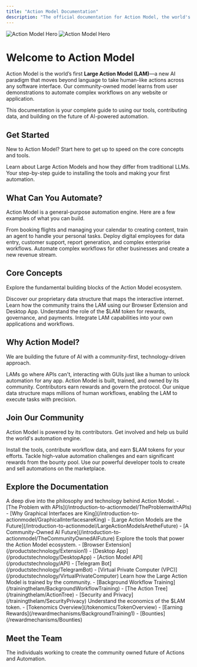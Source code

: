 ```yaml
---
title: "Action Model Documentation"
description: "The official documentation for Action Model, the world's first Large Action Model (LAM) for GUI automation."
---
```


<img
  className="block dark:hidden"
  src="/images/hero-light.png"
  alt="Action Model Hero"
/>
<img
  className="hidden dark:block"
  src="/images/hero-dark.png"
  alt="Action Model Hero"
/>

# Welcome to Action Model

Action Model is the world’s first **Large Action Model (LAM)**—a new AI paradigm that moves beyond language to take human-like actions across any software interface. Our community-owned model learns from user demonstrations to automate complex workflows on any website or application.

This documentation is your complete guide to using our tools, contributing data, and building on the future of AI-powered automation.

## Get Started

New to Action Model? Start here to get up to speed on the core concepts and tools.

<CardGroup cols={2}>
  <Card title="What are LAMs?" icon="brain-circuit" href="/introduction-to-actionmodel/LargeActionModelsAretheFuture">
    Learn about Large Action Models and how they differ from traditional LLMs.
  </Card>
  <Card title="Quickstart Guide" icon="rocket" href="/quickstart">
    Your step-by-step guide to installing the tools and making your first automation.
  </Card>
</CardGroup>

## What Can You Automate?

Action Model is a general-purpose automation engine. Here are a few examples of what you can build.

<CardGroup cols={3}>
  <Card title="Automate Your Digital Life" icon="user-circle">
    From booking flights and managing your calendar to creating content, train an agent to handle your personal tasks.
  </Card>
  <Card title="Empower Your Business" icon="building-office-2" href="/productstechnology/VirtualPrivateComputer">
    Deploy digital employees for data entry, customer support, report generation, and complex enterprise workflows.
  </Card>
  <Card title="Become a Reseller" icon="briefcase" href="/partnerships/Resellers">
    Automate complex workflows for other businesses and create a new revenue stream.
  </Card>
</CardGroup>


## Core Concepts

Explore the fundamental building blocks of the Action Model ecosystem.

<CardGroup cols={2}>
  <Card title="The Action Tree" icon="git-fork" href="/trainingthelam/ActionTree">
    Discover our proprietary data structure that maps the interactive internet.
  </Card>
  <Card title="Data Contribution" icon="database-zap" href="/productstechnology/Extension1">
    Learn how the community trains the LAM using our Browser Extension and Desktop App.
  </Card>
  <Card title="$LAM Tokenomics" icon="coins" href="/tokenomics/TokenOverview">
    Understand the role of the $LAM token for rewards, governance, and payments.
  </Card>
  <Card title="Developer API" icon="code" href="/api-reference/introduction">
    Integrate LAM capabilities into your own applications and workflows.
  </Card>
</CardGroup>

## Why Action Model?

We are building the future of AI with a community-first, technology-driven approach.

<CardGroup cols={3}>
  <Card title="Automate Any Interface" icon="cursor-arrow-rays" href="/introduction-to-actionmodel/GraphicalInterfacesareKing">
    LAMs go where APIs can't, interacting with GUIs just like a human to unlock automation for any app.
  </Card>
  <Card title="Community-Owned AI" icon="users" href="/introduction-to-actionmodel/TheCommunityOwnedAIFuture">
    Action Model is built, trained, and owned by its community. Contributors earn rewards and govern the protocol.
  </Card>
  <Card title="Powered by the Action Tree" icon="git-fork" href="/trainingthelam/ActionTree">
    Our unique data structure maps millions of human workflows, enabling the LAM to execute tasks with precision.
  </Card>
</CardGroup>

## Join Our Community

Action Model is powered by its contributors. Get involved and help us build the world's automation engine.

<CardGroup cols={3}>
  <Card title="Contribute & Earn" icon="trophy" href="/rewardmechanisms/BackgroundTraining1">
    Install the tools, contribute workflow data, and earn $LAM tokens for your efforts.
  </Card>
  <Card title="Explore Bounties" icon="star" href="/rewardmechanisms/Bounties">
    Tackle high-value automation challenges and earn significant rewards from the bounty pool.
  </Card>
  <Card title="Build with the API" icon="cube-transparent" href="/api-reference/introduction">
    Use our powerful developer tools to create and sell automations on the marketplace.
  </Card>
</CardGroup>

## Explore the Documentation

<AccordionGroup>
  <Accordion title="Introduction to Action Model">
    A deep dive into the philosophy and technology behind Action Model.
    - [The Problem with APIs](/introduction-to-actionmodel/TheProblemwithAPIs)
    - [Why Graphical Interfaces are King](/introduction-to-actionmodel/GraphicalInterfacesareKing)
    - [Large Action Models are the Future](/introduction-to-actionmodel/LargeActionModelsAretheFuture)
    - [A Community-Owned AI Future](/introduction-to-actionmodel/TheCommunityOwnedAIFuture)
  </Accordion>
  <Accordion title="Products & Technology">
    Explore the tools that power the Action Model ecosystem.
    - [Browser Extension](/productstechnology/Extension1)
    - [Desktop App](/productstechnology/DesktopApp)
    - [Action Model API](/productstechnology/API)
    - [Telegram Bot](/productstechnology/TelegramBot)
    - [Virtual Private Computer (VPC)](/productstechnology/VirtualPrivateComputer)
  </Accordion>
  <Accordion title="Training the LAM">
    Learn how the Large Action Model is trained by the community.
    - [Background Workflow Training](/trainingthelam/BackgroundWorkflowTraining)
    - [The Action Tree](/trainingthelam/ActionTree)
    - [Security and Privacy](/trainingthelam/SecurityPrivacy)
  </Accordion>
  <Accordion title="Tokenomics ($LAM)">
    Understand the economics of the $LAM token.
    - [Tokenomics Overview](/tokenomics/TokenOverview)
    - [Earning Rewards](/rewardmechanisms/BackgroundTraining1)
    - [Bounties](/rewardmechanisms/Bounties)
  </Accordion>
</AccordionGroup>





## Meet the Team
The individuals working to create the community owned future of Actions and Automation.

<div className="grid grid-cols-1 lg:grid-cols-2 gap-8 my-12">
  <TeamMemberCard
    imageUrl="https://i.pravatar.cc/150?u=sina"
    name="Sina Yamani"
    title="Co-Founder"
    description="Experienced entrepreneur with a passion for building AI-driven products that solve real-world problems."
  />
  <TeamMemberCard
    imageUrl="https://i.pravatar.cc/150?u=jane"
    name="Jane Doe"
    title="Co-Founder"
    description="Expert in decentralized systems and building scalable, community-owned protocols from the ground up."
  />
  <TeamMemberCard
    imageUrl="https://i.pravatar.cc/150?u=john"
    name="John Smith"
    title="Lead AI Researcher"
    description="Pioneering new architectures for Large Action Models and advancing the state-of-the-art in GUI automation."
  />
  <TeamMemberCard
    imageUrl="https://i.pravatar.cc/150?u=emily"
    name="Emily White"
    title="Head of Product"
    description="Translating complex technology into intuitive products that empower users and drive adoption."
  />
  <TeamMemberCard
    imageUrl="https://i.pravatar.cc/150?u=michael"
    name="Michael Brown"
    title="Chief Technology Officer"
    description="Building the robust, secure, and scalable infrastructure required for a global automation engine."
  />
  <TeamMemberCard
    imageUrl="https://i.pravatar.cc/150?u=sarah"
    name="Sarah Green"
    title="Head of Community"
    description="Fostering a vibrant ecosystem of contributors, developers, and users to accelerate our collective mission."
  />
  <TeamMemberCard
    imageUrl="https://i.pravatar.cc/150?u=david"
    name="David Black"
    title="Lead Frontend Engineer"
    description="Crafting beautiful and performant interfaces for our browser extension and desktop applications."
  />
  <TeamMemberCard
    imageUrl="https://i.pravatar.cc/150?u=laura"
    name="Laura Blue"
    title="Senior UX Designer"
    description="Obsessed with user journeys, ensuring every interaction with Action Model is seamless and effective."
  />
</div>
